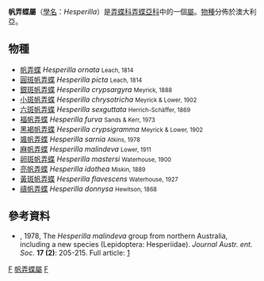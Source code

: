{{NoteTA
|G1=Butterfly
}}
{{Automatic Taxobox
| taxon = Hesperilla
| authority = Hewitson, 1868
| image = Hesperilla idothea1.jpg
| image_caption = [[亮帆弄蝶|亮帆弄蝶]]<br />''Hesperilla idothea''
| type_species = [[帆弄蝶|帆弄蝶]]<br />''Hesperia ornata''
| type_species_authority = Leach, 1814
| subdivision_ranks = [[物種|物種]]
| subdivision = 共13種，詳見正文。
| synonyms =
}}

'''帆弄蝶屬'''（[[學名|學名]]：''Hesperilla''）是[[弄蝶科|弄蝶科]][[弄蝶亞科|弄蝶亞科]]中的一個[[屬|屬]]。[[物種|物種]]分佈於澳大利亞。

== 物種 ==
* [[帆弄蝶|帆弄蝶]] ''Hesperilla ornata'' <small>Leach, 1814</small>
* [[圓斑帆弄蝶|圓斑帆弄蝶]] ''Hesperilla picta'' <small>Leach, 1814</small>
* [[銀斑帆弄蝶|銀斑帆弄蝶]] ''Hesperilla crypsargyra'' <small>Meyrick, 1888</small>
* [[小斑帆弄蝶|小斑帆弄蝶]] ''Hesperilla chrysotricha'' <small>Meyrick & Lower, 1902</small>
* [[六斑帆弄蝶|六斑帆弄蝶]] ''Hesperilla sexguttata'' <small>Herrich-Schäffer, 1869</small>
* [[福帆弄蝶|福帆弄蝶]] ''Hesperilla furva'' <small>Sands & Kerr, 1973</small>
* [[黑褐帆弄蝶|黑褐帆弄蝶]] ''Hesperilla crypsigramma'' <small>Meyrick & Lower, 1902</small>
* [[颯帆弄蝶|颯帆弄蝶]] ''Hesperilla sarnia'' <small>Atkins, 1978</small>
* [[麻帆弄蝶|麻帆弄蝶]] ''Hesperilla malindeva'' <small>Lower, 1911</small>
* [[卵斑帆弄蝶|卵斑帆弄蝶]] ''Hesperilla mastersi'' <small>Waterhouse, 1900</small>
* [[亮帆弄蝶|亮帆弄蝶]] ''Hesperilla idothea'' <small>Miskin, 1889</small>
* [[黃斑帆弄蝶|黃斑帆弄蝶]] ''Hesperilla flavescens'' <small>Waterhouse, 1927</small>
* [[禱帆弄蝶|禱帆弄蝶]] ''Hesperilla donnysa'' <small>Hewitson, 1868</small>

== 參考資料 ==
{{reflist}}
* {{aut|Atkins, A.}}, 1978, The ''Hesperilla malindeva'' group from northern Australia, including a new species (Lepidoptera: Hesperiidae). ''Journal Austr. ent. Soc.'' '''17 (2)''': 205-215. Full article: [http://www3.interscience.wiley.com/cgi-bin/fulltext/119621598/PDFSTART]{{Dead link|date=2019年4月 |bot=InternetArchiveBot |fix-attempted=yes }}

{{Commons category|Hesperilla}}

{{taxonbar}}
[[Category:_1868年描述的分类群|F]]
[[Category:帆弄蝶屬|]]
[[Category:梯弄蝶亞科|F]]
